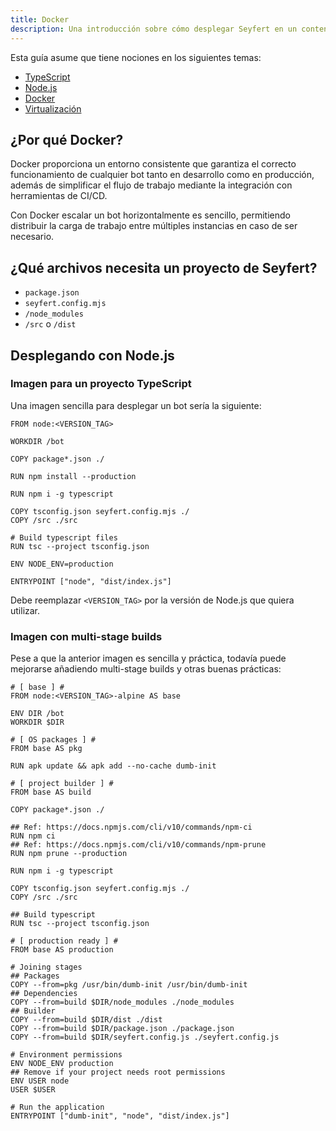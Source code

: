 ---
title: Docker
description: Una introducción sobre cómo desplegar Seyfert en un contenedor de Docker
---

Esta guía asume que tiene nociones en los siguientes temas:

- [TypeScript](https://www.typescriptlang.org/)
- [Node.js](https://nodejs.org/en)
- [Docker](https://www.docker.com/)
- [Virtualización](https://es.wikipedia.org/wiki/Virtualizaci%C3%B3n_a_nivel_de_sistema_operativo)

## ¿Por qué Docker?

Docker proporciona un entorno consistente que garantiza el correcto funcionamiento de cualquier bot tanto en desarrollo como en producción, además de simplificar el flujo de trabajo mediante la integración con herramientas de CI/CD.

Con Docker escalar un bot horizontalmente es sencillo, permitiendo distribuir la carga de trabajo entre múltiples instancias en caso de ser necesario.

## ¿Qué archivos necesita un proyecto de Seyfert?

- `package.json`
- `seyfert.config.mjs`
- `/node_modules`
- `/src` o `/dist`

## Desplegando con Node.js

### Imagen para un proyecto TypeScript

Una imagen sencilla para desplegar un bot sería la siguiente:

```docker title="Dockerfile" copy
FROM node:<VERSION_TAG>

WORKDIR /bot

COPY package*.json ./

RUN npm install --production

RUN npm i -g typescript

COPY tsconfig.json seyfert.config.mjs ./
COPY /src ./src

# Build typescript files
RUN tsc --project tsconfig.json

ENV NODE_ENV=production

ENTRYPOINT ["node", "dist/index.js"]
```

Debe reemplazar `<VERSION_TAG>` por la versión de Node.js que quiera utilizar.

### Imagen con multi-stage builds

Pese a que la anterior imagen es sencilla y práctica, todavía puede mejorarse añadiendo multi-stage builds y otras buenas prácticas:

```docker title="Dockerfile" copy
# [ base ] #
FROM node:<VERSION_TAG>-alpine AS base

ENV DIR /bot
WORKDIR $DIR

# [ OS packages ] #
FROM base AS pkg

RUN apk update && apk add --no-cache dumb-init

# [ project builder ] #
FROM base AS build

COPY package*.json ./

## Ref: https://docs.npmjs.com/cli/v10/commands/npm-ci
RUN npm ci
## Ref: https://docs.npmjs.com/cli/v10/commands/npm-prune
RUN npm prune --production

RUN npm i -g typescript

COPY tsconfig.json seyfert.config.mjs ./
COPY /src ./src

## Build typescript
RUN tsc --project tsconfig.json

# [ production ready ] #
FROM base AS production

# Joining stages
## Packages
COPY --from=pkg /usr/bin/dumb-init /usr/bin/dumb-init
## Dependencies
COPY --from=build $DIR/node_modules ./node_modules
## Builder
COPY --from=build $DIR/dist ./dist
COPY --from=build $DIR/package.json ./package.json
COPY --from=build $DIR/seyfert.config.js ./seyfert.config.js

# Environment permissions
ENV NODE_ENV production
## Remove if your project needs root permissions
ENV USER node
USER $USER

# Run the application
ENTRYPOINT ["dumb-init", "node", "dist/index.js"]
```

